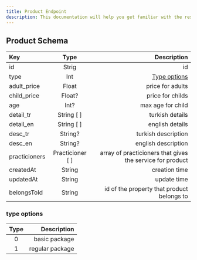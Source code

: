 ```yaml
---
title: Product Endpoint
description: This documentation will help you get familiar with the resources of the Hamampass Rest API and show you how to make different queries, so that you can get the most out of it.
---
```


## Product Schema

| Key           |       Type       |                                               Description |
| :------------ | :--------------: | --------------------------------------------------------: |
| id            |      Strig       |                                                        id |
| type          |       Int        |                             [Type options](#type-options) |
| adult_price   |      Float       |                                          price for adults |
| child_price   |      Float?      |                                          price for childs |
| age           |       Int?       |                                         max age for child |
| detail_tr     |    String [ ]    |                                           turkish details |
| detail_en     |    String [ ]    |                                           english details |
| desc_tr       |     String?      |                                       turkish description |
| desc_en       |     String?      |                                       english description |
| practicioners | Practicioner [ ] | array of practicioners that gives the service for product |
| createdAt     |      String      |                                             creation time |
| updatedAt     |      String      |                                               update time |
| belongsToId   |      String      |                id of the property that product belongs to |

### <a id="type-schema"></a>type options

| Type |     Description |
| :--: | --------------: |
|  0   |   basic package |
|  1   | regular package |
